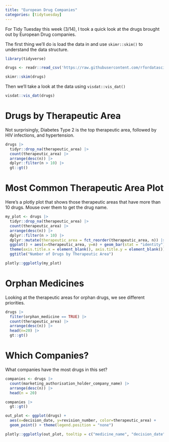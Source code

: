 ```yaml
---
title: "European Drug Companies"
categories: [tidytuesday]
---
```


For Tidy Tuesday this week (3/14), I took a quick look at the drugs brought out by European Drug companies.

The first thing we'll do is load the data in and use `skimr::skim()` to understand the data structure.

```r
library(tidyverse)

drugs <- readr::read_csv('https://raw.githubusercontent.com/rfordatascience/tidytuesday/master/data/2023/2023-03-14/drugs.csv')

skimr::skim(drugs)
```
Then we'll take a look at the data using `visdat::vis_dat()` 

```r
visdat::vis_dat(drugs)

```

# Drugs by Therapeutic Area

Not surprisingly, Diabetes Type 2 is the top therapeutic area, followed by HIV infections, and hypertension.

```r
drugs |> 
  tidyr::drop_na(therapeutic_area) |>
  count(therapeutic_area) |> 
  arrange(desc(n)) |> 
  dplyr::filter(n > 10) |>
  gt::gt()
```

# Most Common Therapeutic Area Plot

Here's a plotly plot that shows those therapeutic areas that have more than 10 drugs. Mouse over them to get the drug name.

```r
my_plot <- drugs |> 
  tidyr::drop_na(therapeutic_area) |> 
  count(therapeutic_area) |> 
  arrange(desc(n)) |>
  dplyr::filter(n > 10) |> 
  dplyr::mutate(therapeutic_area = fct_reorder(therapeutic_area, n)) |>
  ggplot() + aes(x=therapeutic_area, y=n) + geom_bar(stat = "identity") + coord_flip() +
  theme(axis.title.x = element_blank(), axis.title.y = element_blank()) +
  ggtitle("Number of Drugs by Therapeutic Area")

plotly::ggplotly(my_plot)
```

# Orphan Medicines

Looking at the therapeutic areas for orphan drugs, we see different priorities.

```r
drugs |>
  filter(orphan_medicine == TRUE) |>
  count(therapeutic_area) |>
  arrange(desc(n)) |>
  head(n=20) |>
  gt::gt()

```



# Which Companies?

What companies have the most drugs in this set?

```r
companies <- drugs |>
  count(marketing_authorisation_holder_company_name) |>
  arrange(desc(n)) |>
  head(n = 20) 

companies |>
  gt::gt()
```

```r
out_plot <- ggplot(drugs) +
  aes(x=decision_date, y=revision_number, color=therapeutic_area) +
  geom_point() + theme(legend.position = "none")

plotly::ggplotly(out_plot, tooltip = c("medicine_name", "decision_date", "revision_number", "therapeutic_area"))
```
